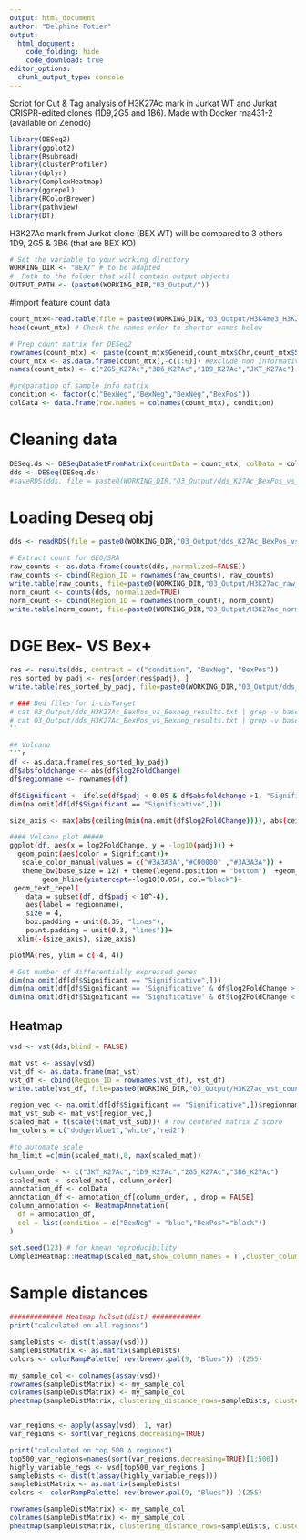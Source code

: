 ```yaml
---
output: html_document
author: "Delphine Potier"
output:
  html_document:
    code_folding: hide
    code_download: true
editor_options:
  chunk_output_type: console
---
```


#################

Script for Cut & Tag analysis of H3K27Ac mark in Jurkat WT and Jurkat CRISPR-edited clones (1D9,2G5 and 1B6).
Made with Docker rna431-2 (available on Zenodo)

#################

```r
library(DESeq2)
library(ggplot2)
library(Rsubread)
library(clusterProfiler)
library(dplyr)
library(ComplexHeatmap)
library(ggrepel)
library(RColorBrewer)
library(pathview)
library(DT)
```

H3K27Ac mark from Jurkat clone (BEX WT) will be compared to 3 others 1D9, 2G5 & 3B6 (that are BEX KO)

```r
# Set the variable to your working directory
WORKING_DIR <- "BEX/" # to be adapted
#  Path to the folder that will contain output objects
OUTPUT_PATH <- (paste0(WORKING_DIR,"03_Output/"))
```

#import feature count data
```r
count_mtx<-read.table(file = paste0(WORKING_DIR,"03_Output/H3K4me3_H3K27ac_narrow_nomodel/bwa/merged_library/macs3/narrow_peak/consensus/K27Ac/K27Ac.consensus_peaks.featureCounts.txt"),header = T)
head(count_mtx) # Check the names order to shorter names below

# Prep count matrix for DESeq2
rownames(count_mtx) <- paste(count_mtx$Geneid,count_mtx$Chr,count_mtx$Start,count_mtx$End,sep = "_")
count_mtx <- as.data.frame(count_mtx[,-c(1:6)]) #exclude non informative column
names(count_mtx) <- c("2G5_K27Ac","3B6_K27Ac","1D9_K27Ac","JKT_K27Ac") #shorter names

#preparation of sample info matrix
condition <- factor(c("BexNeg","BexNeg","BexNeg","BexPos"))
colData <- data.frame(row.names = colnames(count_mtx), condition)
```


# Cleaning data
```r
DESeq.ds <- DESeqDataSetFromMatrix(countData = count_mtx, colData = colData, design = ~ condition)
dds <- DESeq(DESeq.ds)
#saveRDS(dds, file = paste0(WORKING_DIR,"03_Output/dds_K27Ac_BexPos_vs_Bexneg.rds"))
```

# Loading Deseq obj
```r
dds <- readRDS(file = paste0(WORKING_DIR,"03_Output/dds_K27Ac_BexPos_vs_Bexneg.rds"))

# Extract count for GEO/SRA
raw_counts <- as.data.frame(counts(dds, normalized=FALSE))
raw_counts <- cbind(Region_ID = rownames(raw_counts), raw_counts)
write.table(raw_counts, file=paste0(WORKING_DIR,"03_Output/H3K27ac_raw_counts.txt"),sep = "\t", quote = FALSE, row.names = FALSE) #available in GEO
norm_count <- counts(dds, normalized=TRUE)
norm_count <- cbind(Region_ID = rownames(norm_count), norm_count)
write.table(norm_count, file=paste0(WORKING_DIR,"03_Output/H3K27ac_normalized_counts.txt"),sep = "\t", quote = FALSE, row.names = FALSE) #available in GEO
```


# DGE Bex- VS Bex+
```r
res <- results(dds, contrast = c("condition", "BexNeg", "BexPos"))
res_sorted_by_padj <- res[order(res$padj), ]
write.table(res_sorted_by_padj, file=paste0(WORKING_DIR,"03_Output/dds_H3K27Ac_BexPos_vs_Bexneg_results.txt"),sep = "\t")
```

```bash
# ### Bed files for i-cisTarget
# cat 03_Output/dds_H3K27Ac_BexPos_vs_Bexneg_results.txt | grep -v baseMean | awk '$3 < -1 && $7 < 0.05 {print $1}'| sed s/\"//g | awk -F'_' '{s=""; for(i=3;i<=NF-2;i++) s=s $i OFS; sub(OFS "$","",s); print s" "$(NF-1)" "$NF" "$1"_"$2}' OFS="_" >03_Output/H3K27Ac_down_Padj-0.05_Log2FC_1.bed
# cat 03_Output/dds_H3K27Ac_BexPos_vs_Bexneg_results.txt | grep -v baseMean | awk '$3 > 1 && $7 < 0.05 {print $1}'| sed s/\"//g | awk -F'_' '{s=""; for(i=3;i<=NF-2;i++) s=s $i OFS; sub(OFS "$","",s); print s" "$(NF-1)" "$NF" "$1"_"$2}' OFS="_" >03_Output/H3K27Ac_up_Padj-0.05_Log2FC_-1.bed
``

## Volcano
```r
df <- as.data.frame(res_sorted_by_padj)
df$absfoldchange <- abs(df$log2FoldChange)
df$regionname <- rownames(df)

df$Significant <- ifelse(df$padj < 0.05 & df$absfoldchange >1, "Significative","Not Significative")
dim(na.omit(df[df$Significant == "Significative",]))

size_axis <- max(abs(ceiling(min(na.omit(df$log2FoldChange)))), abs(ceiling(max(na.omit(df$log2FoldChange))))) #Get the extreme value of foldchange to set automaticaly limit of the ggplot and scale it around 0

#### Volcano plot #####
ggplot(df, aes(x = log2FoldChange, y = -log10(padj))) +
  geom_point(aes(color = Significant))+
   scale_color_manual(values = c("#3A3A3A","#C00000" ,"#3A3A3A")) +
   theme_bw(base_size = 12) + theme(legend.position = "bottom")  +geom_vline(xintercept=c(-1, 1), col="black")+
        geom_hline(yintercept=-log10(0.05), col="black")+
 geom_text_repel(
    data = subset(df, df$padj < 10^-4),
    aes(label = regionname),
    size = 4,
    box.padding = unit(0.35, "lines"),
    point.padding = unit(0.3, "lines"))+
  xlim(-(size_axis), size_axis)

plotMA(res, ylim = c(-4, 4))
```

```r
# Get number of differentially expressed genes
dim(na.omit(df[df$Significant == "Significative",]))
dim(na.omit(df[df$Significant == 'Significative' & df$log2FoldChange > 1, ]))
dim(na.omit(df[df$Significant == 'Significative' & df$log2FoldChange < 1, ]))
```


## Heatmap
```r
vsd <- vst(dds,blind = FALSE)

mat_vst <- assay(vsd)
vst_df <- as.data.frame(mat_vst)
vst_df <- cbind(Region_ID = rownames(vst_df), vst_df)
write.table(vst_df, file=paste0(WORKING_DIR,"03_Output/H3K27ac_vst_counts.txt"), sep = "\t", quote = FALSE, row.names = FALSE) #available in GEO

region_vec <- na.omit(df[df$Significant == "Significative",])$regionname
mat_vst_sub <- mat_vst[region_vec,]
scaled_mat = t(scale(t(mat_vst_sub))) # row centered matrix Z score
hm_colors = c("dodgerblue1","white","red2")

#to automate scale
hm_limit =c(min(scaled_mat),0, max(scaled_mat))

column_order <- c("JKT_K27Ac","1D9_K27Ac","2G5_K27Ac","3B6_K27Ac")
scaled_mat <- scaled_mat[, column_order]
annotation_df <- colData
annotation_df <- annotation_df[column_order, , drop = FALSE]
column_annotation <- HeatmapAnnotation(
  df = annotation_df,
  col = list(condition = c("BexNeg" = "blue","BexPos"="black"))
)

set.seed(123) # for kmean reproducibility
ComplexHeatmap::Heatmap(scaled_mat,show_column_names = T ,cluster_columns = F,cluster_rows = T,column_names_side = "top",top_annotation = column_annotation, row_split = 2, column_split = annotation_df$condition)
```

# Sample distances
```r
############# Heatmap hclsut(dist) ############
print("calculated on all regions")

sampleDists <- dist(t(assay(vsd)))
sampleDistMatrix <- as.matrix(sampleDists)
colors <- colorRampPalette( rev(brewer.pal(9, "Blues")) )(255)

my_sample_col <- colnames(assay(vsd))
rownames(sampleDistMatrix) <- my_sample_col
colnames(sampleDistMatrix) <- my_sample_col
pheatmap(sampleDistMatrix, clustering_distance_rows=sampleDists, clustering_distance_cols=sampleDists,col=colors)


var_regions <- apply(assay(vsd), 1, var)
var_regions <- sort(var_regions,decreasing=TRUE)

print("calculated on top 500 ∆ regions")
top500_var_regions=names(sort(var_regions,decreasing=TRUE)[1:500])
highly_variable_regs <- vsd[top500_var_regions,]
sampleDists <- dist(t(assay(highly_variable_regs)))
sampleDistMatrix <- as.matrix(sampleDists)
colors <- colorRampPalette( rev(brewer.pal(9, "Blues")) )(255)

rownames(sampleDistMatrix) <- my_sample_col
colnames(sampleDistMatrix) <- my_sample_col
pheatmap(sampleDistMatrix, clustering_distance_rows=sampleDists, clustering_distance_cols=sampleDists,col=colors)
```
